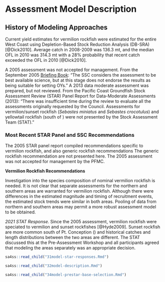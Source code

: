 # Assessment Model Description

## History of Modeling Approaches

Current yield estimates for vermilion rockfish were estimated for the entire West Coast using
Depletion-Based Stock Reduction Analysis (DB-SRA) [@Dick2010]. Average catch 
in 2008-2009 was 136.3 mt, and the median OFL in 2010 was 314.3 mt with a 28% 
probability that recent catch exceeded the OFL in 2010 [@Dick2010].

A 2005 assessment was not accepted for management. 
From the September 2005 [Briefing Book](https://www.pcouncil.org/documents/2005/09/f-groundfish-management-september-2005.pdf/): 
"The SSC considers the assessment to be best available science, but at this  stage does not 
endorse the results as being suitable for setting OYs." A 2013 data moderate 
assessment was prepared, but not reviewed. From the Pacific Coast Groundfish Stock 
Assessment Review (STAR) Panel Report for Data-Moderate Assessments (2013): 
"There was insufficient time during the review to evaluate all the assessments 
originally requested by the Council. Assessments for vermilion/sunset rockfish 
(*Sebastes miniatus* and *Sebastes crocotulus*) and yellowtail rockfish 
(south of \CapeM) were not presented by the Stock Assessment Team (STAT)."


### Most Recent STAR Panel and SSC Recommendations 

The 2005 STAR panel report compiled recommendations specific to vermilion rockfish, and also 
generic rockfish recommendations The generic rockfish recommendation are not 
presented here.  The 2005 assessment was not accepted for management by the PFMC.

**Vermilion Rockfish Recommendations**

Investigation into the species composition of nominal vermilion rockfish is needed.
It is not clear that separate assessments for the northern and southern areas are warranted
for vermilion rockfish. Although there were differences in the estimated magnitude and
timing of recruitment events, the estimated stock trends were similar in both areas.
Pooling of data from northern and southern areas may permit a more robust assessment
model to be obtained.

*2021 STAT Response.* Since the 2005 assessment, vermilion rockfish were speciated 
to vermilion and sunset rockfishes [@Hyde2009].  Sunset rockfish are more common south of 
Pt. Conception (\PtC) and historical catches and length distributions between 
the two areas are different. The STAT discussed this at the Pre-Assessment Workshop 
and all participants agreed that modeling the areas separately was an appropriate 
decision.




```r
sa4ss::read_child("31model-star-responses.Rmd")
```


```r
sa4ss::read_child("32model-description.Rmd") 
```



```r
sa4ss::read_child("34model-prestar-base-selection.Rmd")
```

